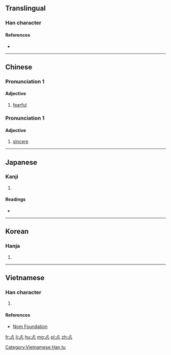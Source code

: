 ==Translingual==

===Han character===
{{Han char|rn=61|rad=心|as=03|sn=7|four=21331|canj=XYMP,YMP|ids=⿱上心}}

====References====
* {{Han ref|kx=0376.080|dkj=10316|dj=0702.170|hdz=42270.010|uh=5FD0|ud=24528|bh=CAD8|bd=51928}}

----

==Chinese==
{{zh-forms}}

===Pronunciation 1===
{{zh-pron
|m=tǎn
|c=taan2
|h=
|md=
|mn=
|w=
|mc=
|oc=y
|cat=a
}}

====Adjective====
{{zh-adj}}

# [[fearful]]
#: {{zh-usex|忐忑不安|uneasy}}

===Pronunciation 1===
{{zh-pron
|m=kěng
|c=
|h=
|md=
|mn=
|w=
|cat=a
}}

====Adjective====
{{zh-adj}}

# {{context|archaic|lang=zh}} [[sincere]]
#: {{zh-usex|心心 忐{kěng}忑{dǎo}|sincere}}

----

==Japanese==

===Kanji===
{{ja-kanji|grade=|rs=心03}}

# {{defn|lang=ja|sort=心03}}

====Readings====
* {{ja-readings|on=[[くん]] (kun), [[こう]] (kō), [[きょう]] (kyō)|kun=[[むなしい]] (munashii)}}

----

==Korean==

===Hanja===
{{ko-hanja|hangeul=탐|eumhun=|rv=tam|mr=t'am|y=tham}}

# {{defn|lang=ko|sort=心03}}

----

==Vietnamese==

===Han character===
{{vi-readings|rs=心03|hanviet=thảm}}

# {{defn|lang=vi|sort=心03}}

====References====
* [http://nomfoundation.org/common/nom_details.php?codepoint=5fd0 Nom Foundation]

[[Category:Vietnamese Han tu]]

[[fr:忐]]
[[li:忐]]
[[hu:忐]]
[[mg:忐]]
[[pl:忐]]
[[zh:忐]]
